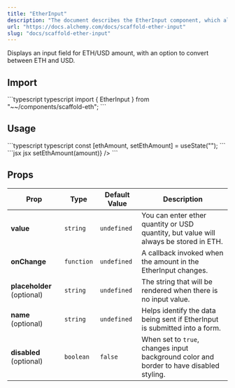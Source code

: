 ```yaml
---
title: "EtherInput"
description: "The document describes the EtherInput component, which allows users to input and convert amounts between ETH and USD, detailing its import, usage, and available props."
url: "https://docs.alchemy.com/docs/scaffold-ether-input"
slug: "docs/scaffold-ether-input"
---
```


Displays an input field for ETH/USD amount, with an option to convert between ETH and USD.

## Import

<CodeGroup>
  ```typescript typescript
  import { EtherInput } from "~~/components/scaffold-eth";
  ```
</CodeGroup>

## Usage

<CodeGroup>
  ```typescript typescript
  const [ethAmount, setEthAmount] = useState("");
  ```
</CodeGroup>

<CodeGroup>
  ```jsx jsx
    <EtherInput value={ethAmount} onChange={amount => setEthAmount(amount)} />
  ```
</CodeGroup>

## Props

| Prop                       | Type       | Default Value | Description                                                                             |
| -------------------------- | ---------- | ------------- | --------------------------------------------------------------------------------------- |
| **value**                  | `string`   | `undefined`   | You can enter ether quantity or USD quantity, but value will always be stored in ETH.   |
| **onChange**               | `function` | `undefined`   | A callback invoked when the amount in the EtherInput changes.                           |
| **placeholder** (optional) | `string`   | `undefined`   | The string that will be rendered when there is no input value.                          |
| **name** (optional)        | `string`   | `undefined`   | Helps identify the data being sent if EtherInput is submitted into a form.              |
| **disabled** (optional)    | `boolean`  | `false`       | When set to `true`, changes input background color and border to have disabled styling. |
